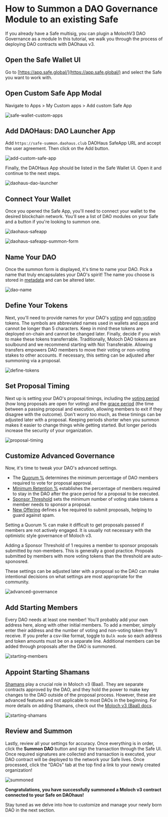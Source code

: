 # How to Summon a DAO Governance Module to an existing Safe

If you already have a Safe multisig, you can plugin a MolochV3 DAO Governance as a module In this tutorial, we walk you through the process of deploying DAO contracts with DAOhaus v3.

## Open the Safe Wallet UI

Go to [https://app.safe.global/](https://app.safe.global/) and select the Safe you want to work with.

## Open Custom Safe App Modal

Navigate to Apps > My Custom apps > Add custom Safe App

![safe-wallet-custom-apps](/assets/safe-app/safe-wallet-custom-apps.png)

## Add DAOHaus: DAO Launcher App

Add `https://safe-summon.daohaus.club` DAOHaus SafeApp URL and accept the user agreement. Then click on the Add button.

![add-custom-safe-app](/assets/safe-app/add-custom-safe-app.png)

Finally, the DAOHaus App should be listed in the Safe Wallet UI. Open it and continue to the next steps.

![daohaus-dao-launcher](/assets/safe-app/daohaus-dao-launcher.png)

## Connect Your Wallet

Once you opened the Safe App, you'll need to connect your wallet to the desired blockchain network. You'll see a list of DAO modules on your Safe and a button if you're looking to summon one.

![daohaus-safeapp](/assets/safe-app/daohaus-safeapp.png)

![daohaus-safeapp-summon-form](/assets/safe-app/daohaus-safeapp-summon-form.png)

## Name Your DAO

Once the summon form is displayed, it's time to name your DAO. Pick a name that truly encapsulates your DAO's spirit! The name you choose is stored in [metadata](../glossary#metadata) and can be altered later.

![dao-name](/assets/safe-app/daohaus-safeapp-dao-name.png)

## Define Your Tokens

Next, you'll need to provide names for your DAO's [voting](../glossary#voting-tokens) and [non-voting](../glossary#non-voting-tokens) tokens. The symbols are abbreviated names used in wallets and apps and cannot be longer than 5 characters. Keep in mind these tokens are deployed on-chain and cannot be changed later. Finally, decide if you wish to make these tokens transferrable. Traditionally, Moloch DAO tokens are soulbound and we recommend starting with Not Transferable. Allowing transfers empowers DAO members to move their voting or non-voting stakes to other accounts. If necessary, this setting can be adjusted after summoning via a proposal.

![define-tokens](/assets/safe-app/daohaus-safeapp-stake-tokens.png)

## Set Proposal Timing

Next up is setting your DAO's proposal timings, including the [voting period](../glossary#voting-period) (how long proposals are open for voting) and the [grace period](../glossary#grace-period) (the time between a passing proposal and execution, allowing members to exit if they disagree with the outcome). Don't worry too much, as these timings can be adjusted later with a proposal. Keeping periods shorter when you summon makes it easier to change things while getting started. But longer periods increase the security of your organization.

![proposal-timing](/assets/safe-app/daohaus-safeapp-proposal-timing.png)

## Customize Advanced Governance

Now, it's time to tweak your DAO's advanced settings.

- The [Quorum %](../glossary#quorum) determines the minimum percentage of DAO members required to vote for proposal approval.
- [Minimum Retention %](../glossary#minimum-retention) establishes the percentage of members required to stay in the DAO after the grace period for a proposal to be executed.
- [Sponsor Threshold](../glossary#sponsor-threshold) sets the minimum number of voting stake tokens a member needs to sponsor a proposal.
- [New Offering](../glossary#new-offering) defines a fee required to submit proposals, helping to guard against spam.

Setting a Quorum % can make it difficult to get proposals passed if members are not actively engaged. It is usually not necessary with the optimistic style governance of Moloch v3.

Adding a Sponsor Threshold of 1 requires a member to sponsor proposals submitted by non-members. This is generally a good practice. Propoals submitted by members with more voting tokens than the threshold are auto-sponosred.

These settings can be adjusted later with a proposal so the DAO can make intentional decisions on what settings are most appropriate for the community.

![advanced-governance](/assets/safe-app/daohaus-safeapp-advanced-governance.png)

## Add Starting Members

Every DAO needs at least one member! You'll probably add your own address here, along with other initial members. To add a member, simply enter their address and the number of voting and non-voting token they'll receive. If you prefer a csv-like format, toggle to `Bulk mode` so each address and token amounts must be on a separate line. Additional members can be added through proposals after the DAO is summoned.

![starting-members](/assets/safe-app/daohaus-safeapp-starting-members.png)

## Appoint Starting Shamans

[Shamans](../glossary#shaman) play a crucial role in Moloch v3 (Baal). They are separate contracts approved by the DAO, and they hold the power to make key changes to the DAO outside of the proposal process. However, these are advanced features and not applicable to most DAOs in the beginning. For more details on adding Shamans, check out the [Moloch v3 (Baal) docs](https://moloch.daohaus.fun/tools/shaman).

![starting-shamans](/assets/safe-app/daohaus-safeapp-starting-shamans.png)

## Review and Summon

Lastly, review all your settings for accuracy. Once everything is in order, click the **Summon DAO** button and sign the transaction through the Safe UI. Once required signatures are collected and transaction is executed, your DAO contract will be deployed to the network your Safe lives. Once processed, click the "DAOs" tab at the top find a link to your newly created organization!

![summoned](/assets/safe-app/daohaus-safeapp-summoned-dao.png)

**Congratulations, you have successfully summoned a Moloch v3 contract connected to your Safe on DAOhaus!**

Stay tuned as we delve into how to customize and manage your newly born DAO in the next section.
